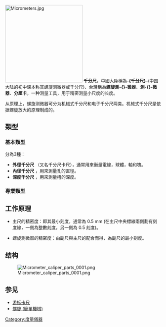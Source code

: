 {{noteTA
|T=zh-cn:千分尺; zh-tw:測微器;
|1=zh-cn:千分尺; zh-tw:測微器;
|2=zh-cn:游标卡尺;zh-hk:游標卡尺;zh-tw:游標卡尺;
}}

[[File:Micrometers.jpg|250px]]
'''千分尺'''，中國大陸稱為'''-{千分尺}-'''(中国大陆的初中课本称其螺旋测微器或千分尺)、台灣稱為'''螺旋測-{}-微器'''、'''測-{}-微器'''、'''分厘卡'''，一种测量工具，用于精密测量小尺度的长度。

从原理上，螺旋测微器可分为机械式千分尺和电子千分尺两类。机械式千分尺是依据螺旋放大的原理制成的。

== 類型 ==
=== 基本類型 ===
分為3種：
* '''外徑千分尺''' （又名千分尺卡尺），通常用來衡量電線，球體，軸和塊。
* '''內径千分尺''' ，用來測量孔的直徑。
* '''深度千分尺''' ，用來測量槽的深度。

=== 專業類型 ===

== 工作原理 ==
*主尺的精密度：即其最小刻度，通常為 0.5 mm (在主尺中央標線兩側劃有刻度線，一側為整數刻度，另一側為 0.5 刻度)。

*螺旋測微器的精密度：由副尺與主尺的配合而得，為副尺的最小刻度。

== 结构 ==
[[File:Micrometer_caliper_parts_0001.png|thumb]]

== 参见 ==
* [[游标卡尺|游标卡尺]]
* [[螺旋_(簡單機械)|螺旋 (簡單機械)]]

{{金屬加工|toolopen}}
{{測量和校準工具}}

{{Authority control}}
[[Category:度量儀器|Category:度量儀器]]